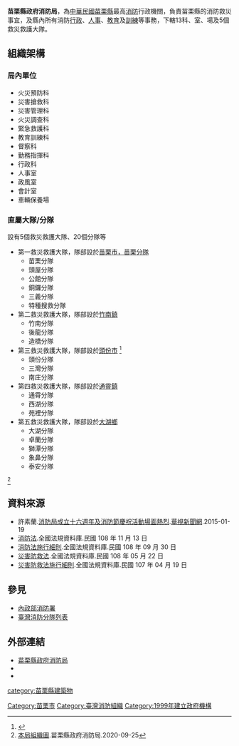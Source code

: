 {{refimprove|time=2014-12-28T07:20:33+00:00}}
{{中華民國政府部門基礎資訊
|部門名稱       = 苗栗縣政府消防局
|外文名稱       = Miaoli County Fire Bureau
|外文語言       = 英文
|部門標誌       = Republic of China Fire Services Logo.svg
|代表圖像       = 
|代表圖像名稱   = 
|首長職銜       = 局長
|首長姓名       = 匡夢麟
|副首長職銜     = 副局長
|副首長姓名     = 黃德興
|副首長姓名二   = 
|副首長姓名三   = 
|副首長職銜二   = 
|副首長二姓名   = 
|副首長二姓名二 = 
|副首長二姓名三 = 
|秘書長職銜     = 秘書
|秘書長姓名     = 
|秘書長姓名二   = 
|秘書長姓名三   = 
|副秘書長職銜   = 
|副秘書長姓名   = 
|副秘書長姓名二 = 
|副秘書長姓名三 = 
|任命者姓名     = 
|成立日期       = 1999年1月15日
|解散日期       = 
|所屬部門       = [[內政部消防署|內政部消防署]]、[[苗栗縣政府|苗栗縣政府]]
|組織編制       = 
|授權法源       = 苗栗縣政府消防局組織規程
|員額任期       =
|員額           = 
|年度預算額     = 
|地址           = 36054[[苗栗縣|苗栗縣]][[苗栗市|苗栗市]]嘉新里1鄰經國路四段201號
|電話           = +886 37 558-119 　
|網站           = [https://www.mlfd.gov.tw/ www.mlfd.gov.tw]
|備註           = 
}}

'''苗栗縣政府消防局'''，為[[中華民國|中華民國]][[苗栗縣|苗栗縣]]最高[[消防|消防]]行政機關，負責苗栗縣的消防救災事宜，及縣內所有消防[[行政|行政]]、[[人事|人事]]、[[教育|教育]]及[[訓練|訓練]]等事務，下轄13科、室、場及5個救災救護大隊。

== 組織架構 ==
=== 局內單位=== 
*火災預防科
*災害搶救科
*災害管理科
*火災調查科
*緊急救護科
*教育訓練科
*督察科
*勤務指揮科
*行政科
*人事室
*政風室
*會計室
*車輛保養場

=== 直屬大隊/分隊 ===
設有5個救災救護大隊、20個分隊等
*第一救災救護大隊，隊部設於[[苗栗市，苗栗分隊|苗栗市，苗栗分隊]]
**苗栗分隊
**頭屋分隊
**公館分隊
**銅鑼分隊
**三義分隊
**特種搜救分隊
*第二救災救護大隊，隊部設於[[竹南鎮|竹南鎮]]
**竹南分隊
**後龍分隊
**造橋分隊
*第三救災救護大隊，隊部設於[[頭份市|頭份市]] <ref>{{facebook|1748397788739609|苗栗縣政府消防局第三救災救護大隊}}</ref>
**頭份分隊
**三灣分隊
**南庄分隊
*第四救災救護大隊，隊部設於[[通霄鎮|通霄鎮]]
**通霄分隊
**西湖分隊
**苑裡分隊
*第五救災救護大隊，隊部設於[[大湖鄉_(台灣)|大湖鄉]]
**大湖分隊
**卓蘭分隊
**獅潭分隊
**象鼻分隊
**泰安分隊
<ref>[https://www.mlfd.gov.tw/chinese/ch02-01.aspx?infid=IR090317111943043561 本局組織圖].苗栗縣政府消防局.2020-09-25</ref>

==資料來源==
{{reflist}}
* 許素蘭.[https://web.archive.org/web/20150203051551/http://news.cts.com.tw/nownews/society/201501/201501191574564.html#.VMcrjSyfbTU 消防局成立十六週年及消防節慶祝活動場面熱烈].[[華視新聞網|華視新聞網]].2015-01-19
*[https://law.moj.gov.tw/LawClass/LawAll.aspx?pcode=D0120001 消防法].全國法規資料庫.民國 108 年 11 月 13 日
*[https://law.moj.gov.tw/LawClass/LawAll.aspx?pcode=D0120002 消防法施行細則].全國法規資料庫.民國 108 年 09 月 30 日 
*[https://law.moj.gov.tw/LawClass/LawAll.aspx?pcode=D0120014 災害防救法].全國法規資料庫.民國 108 年 05 月 22 日 
*[https://law.moj.gov.tw/LawClass/LawAll.aspx?pcode=D0120021 災害防救法施行細則].全國法規資料庫.民國 107 年 04 月 19 日

== 參見 ==
* [[內政部消防署|內政部消防署]]
* [[臺灣消防分隊列表|臺灣消防分隊列表]]

{{Wikisourceshas|消防法|消防法施行細則|災害防救法|災害防救法施行細則}}

== 外部連結 ==
* [http://www.mlfd.gov.tw/ 苗栗縣政府消防局]{{zh}}{{en}}
* {{facebook|mlfdnews|苗栗縣政府消防局}}
* {{youtube|user=mlfdnews|苗栗縣政府消防局}}

{{苗栗縣政府所屬一級機關}}
{{消防}}
[[Category:苗栗市|Category:苗栗市]]
[[category:苗栗縣建築物|category:苗栗縣建築物]]
[[Category:臺灣消防組織|Category:臺灣消防組織]]
[[Category:1999年建立政府機構|Category:1999年建立政府機構]]
